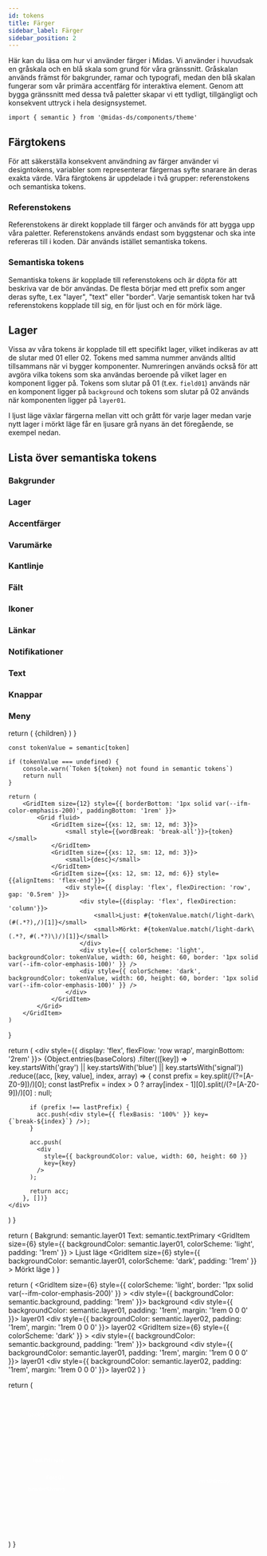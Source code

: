 ```yaml
---
id: tokens
title: Färger
sidebar_label: Färger
sidebar_position: 2
---
```



Här kan du läsa om hur vi använder färger i Midas. Vi använder i huvudsak en gråskala och en blå skala som grund för våra gränssnitt. Gråskalan används främst för bakgrunder, ramar och typografi, medan den blå skalan fungerar som vår primära accentfärg för interaktiva element. Genom att bygga gränssnitt med dessa två paletter skapar vi ett tydligt, tillgängligt och konsekvent uttryck i hela designsystemet.

<ColorSpectrum />

```tsx
import { semantic } from '@midas-ds/components/theme'
```

## Färgtokens

För att säkerställa konsekvent användning av färger använder vi designtokens, variabler som representerar färgernas syfte snarare än deras exakta värde. Våra färgtokens är uppdelade i två grupper: referenstokens och semantiska tokens.

### Referenstokens

Referenstokens är direkt kopplade till färger och används för att bygga upp våra paletter. Referenstokens används endast som byggstenar och ska inte refereras till i koden. Där används istället semantiska tokens.

### Semantiska tokens

Semantiska tokens är kopplade till referenstokens och är döpta för att beskriva var de bör användas. De flesta börjar med ett prefix som anger deras syfte, t.ex "layer", "text" eller "border". Varje semantisk token har två referenstokens kopplade till sig, en för ljust och en för mörk läge.

<TokenNaming />

## Lager

Vissa av våra tokens är kopplade till ett specifikt lager, vilket indikeras av att de slutar med 01 eller 02. Tokens med samma nummer används alltid tillsammans när vi bygger komponenter. Numreringen används också för att avgöra vilka tokens som ska användas beroende på vilket lager en komponent ligger på. Tokens som slutar på 01 (t.ex. `field01`) används när en komponent ligger på `background` och tokens som slutar på 02 används när komponenten ligger på `layer01`.

I ljust läge växlar färgerna mellan vitt och grått för varje lager medan varje nytt lager i mörkt läge får en ljusare grå nyans än det föregående, se exempel nedan.

<Layers />

## Lista över semantiska tokens

### Bakgrunder

<TokenGroup>
  <Token
    token='background'
    desc='Standardbakgrund för våra applikationer'
  />
  <Token
    token='backgroundHover'
    desc='Hoverfärg för bakgrund'
  />
  <Token
    token='backgroundInverse'
    desc='Bakgrund eller element i med hög kontrast'
  />
</TokenGroup>

### Lager

<TokenGroup>
  <Token
    token='layer01'
    desc='Yta som används på background. Sekundär bakgrundsfärg'
  />
  <Token
    token='layerHover01'
    desc='Hover state för layer01'
  />
  <Token
    token='layerSelected01'
    desc='Selected state för layer01'
  />
  <Token
    token='layerSelectedHover01'
    desc='Hover state för layerSelected01'
  />
  <Token
    token='layer02'
    desc='Yta som ligger på layer01'
  />
  <Token
    token='layerHover02'
    desc='Hover state för layer02'
  />
  <Token
    token='layerSelected02'
    desc='Selected state för layer02'
  />
  <Token
    token='layerSelectedHover02'
    desc='Hover state för layerSelected02'
  />
</TokenGroup>

### Accentfärger

<TokenGroup>
  <Token
    token='layerAccent01'
    desc='Accentfärg som används tillsammans med layer01'
  />
  <Token
    token='layerAccentHover01'
    desc='Hover state för layerAccent01'
  />
  <Token
    token='layerAccentSelected01'
    desc='Selected state för layerAccent01'
  />
  <Token
    token='layerAccent02'
    desc='Accentfärg som används tillsammans med layer02'
  />
  <Token
    token='layerAccentHover02'
    desc='Hover state för layerAccent02'
  />
  <Token
    token='layerAccentSelected02'
    desc='Selected state för layerAccent02'
  />
</TokenGroup>

### Varumärke

<TokenGroup>
  <Token
    token='brandPrimary'
    desc='Primära röda färgen'
  />
  <Token
    token='logoPrimary'
    desc='Färg på logotypen'
  />
</TokenGroup>

### Kantlinje

<TokenGroup>
  <Token
    token='borderPrimary'
    desc='Kantlinje med hög kontrast, används med field01'
  />
  <Token
    token='borderSecondary'
    desc='Kantlinje med medelög kontrast'
  />
  <Token
    token='borderSubtle'
    desc='Kantlinje med låg kontrast'
  />
  <Token
    token='borderTertiary'
    desc='Primärblå kantlinje'
  />
  <Token
    token='borderDisabled'
    desc='Kantlinje för disabled state'
  />
</TokenGroup>

### Fält

<TokenGroup>
  <Token
    token='field01'
    desc='Standardfärg för fält, som ligger på background'
  />
  <Token
    token='fieldHover01'
    desc='Hover state för field01'
  />
  <Token
    token='fieldActive01'
    desc='Active state för field01'
  />
  <Token
    token='field02'
    desc='Sekundfärfärg för fält, som ligger på layer01'
  />
  <Token
    token='fieldHover02'
    desc='Hover state för field02'
  />
  <Token
    token='fieldActive02'
    desc='Active state för field02'
  />
  <Token
    token='fieldDisabled'
    desc='Disabled state för fält'
  />
  <Token
    token='fieldSkeleton'
    desc='Skeleton state för fält'
  />
</TokenGroup>

### Ikoner

<TokenGroup>
  <Token
    token='iconPrimary'
    desc='Primär ikonfärg'
  />
  <Token
    token='iconSecondary'
    desc='Sekundär ikonfärg'
  />
  <Token
    token='iconInverse'
    desc='Inverterad ikonfärg. Ljus ikon i ljust läge och mörk ikon i mörkt läge'
  />
  <Token
    token='iconOnColor'
    desc='Ikonfärg på färgade ytor som inte är lager'
  />
  <Token
    token='iconDisabled'
    desc='Ikoner som är disabled'
  />
  <Token
    token='iconSuccess'
    desc='Ikonfär för success state'
  />
  <Token
    token='iconInfo'
    desc='Ikonfärg för informationsikoner'
  />
  <Token
    token='iconImportant'
    desc='Ikonfärg för viktig information'
  />
  <Token
    token='iconWarning'
    desc='Ikonfärg för varningsikoner och invalid state'
  />
</TokenGroup>

### Länkar

<TokenGroup>
  <Token
    token='linkEnabled'
    desc='Primärlänkfärg'
  />
  <Token
    token='linkHover'
    desc='Hover state för länkar'
  />
  <Token
    token='linkPressed'
    desc='Active/pressed state för länkar'
  />
  <Token
    token='linkVisited'
    desc='Färg för besökta länkar'
  />
</TokenGroup>

### Notifikationer

<TokenGroup>
  <Token
    token='supportBorderSuccess'
    desc='Kantlinje för success-notifikationer'
  />
  <Token
    token='supportBorderInfo'
    desc='Kantlinje för notifikationer med information'
  />
  <Token
    token='supportBorderImportant'
    desc='Kantlinje för notifikationer med viktig information'
  />
  <Token
    token='supportBorderWarning'
    desc='Kantlinje för notifikationer med varningar'
  />
  <Token
    token='supportBackgroundSuccess'
    desc='Bakgrund för success-notifikationer'
  />
  <Token
    token='supportBackgroundSuccessHover'
    desc='Hoverbakgrund för success-notifikationer'
  />
  <Token
    token='supportBackgroundInfo'
    desc='Bakgrund för notifikationer med information'
  />
  <Token
    token='supportBackgroundImportant'
    desc='Bakgrund för notifikationer med viktig information'
  />
  <Token
    token='supportBackgroundWarning'
    desc='Bakgrund för notifikationer med varningar'
  />
  <Token
    token='supportBackgroundWarningHover'
    desc='Hoverbakgrund för notifikationer med varningar'
  />
</TokenGroup>

### Text

<TokenGroup>
  <Token
    token='textPrimary'
    desc='Primär textfärg. Rubriker och brödtext.'
  />
  <Token
    token='textSecondary'
    desc='Sekundär textfärg'
  />
  <Token
    token='textTertiary'
    desc='Textfärg på tertiär knapp'
  />
  <Token
    token='textOnColor'
    desc='Textfärg på färgade bakgrunder som inte är lager'
  />
  <Token
    token='textInverse'
    desc='Inverterad textfärg'
  />
  <Token
    token='textDisabled'
    desc='Textfärg för disabled state'
  />
  <Token
    token='textWarning'
    desc='Textfärg för felmeddelanden'
  />
  <Token
    token='textPlaceholder'
    desc='Textfärg för platshållare'
  />
</TokenGroup>

### Knappar

<TokenGroup>
  <Token
    token='buttonBackgroundPrimary'
    desc='Färg på primärknapp'
  />
  <Token
    token='buttonBackgroundPrimaryHover'
    desc='Hover state på primärknapp'
  />
  <Token
    token='buttonBackgroundPrimaryActive'
    desc='Active state för primärknapp'
  />
  <Token
    token='buttonBackgroundSecondary'
    desc='Färg på sekundärknapp'
  />
  <Token
    token='buttonBackgroundSecondaryHover'
    desc='Hover state på sekundärknapp'
  />
  <Token
    token='buttonBackgroundSecondaryActive'
    desc='Active state för sekundärknapp'
  />
  <Token
    token='buttonBackgroundTertiaryHover'
    desc='Hover state för tertiär knapp'
  />
  <Token
    token='buttonBackgroundTertiaryActive'
    desc='Active state för tertiär knapp'
  />
  <Token
    token='buttonBackgroundDanger'
    desc='Färg på danger knapp'
  />
  <Token
    token='buttonBackgroundDangerHover'
    desc='Hover state för danger knapp'
  />
  <Token
    token='buttonBackgroundDangerActive'
    desc='Active state för danger knapp'
  />
  <Token
    token='buttonBackgroundDisabled'
    desc='Disabled state för knappar'
  />
  <Token
    token='buttonBackgroundSkeleton'
    desc='Skeleton state för knappar'
  />
  <Token
    token='buttonBorderSecondary'
    desc='Kantfärg för sekundärknapp'
  />
</TokenGroup>

### Meny

<TokenGroup>
  <Token
    token='menuItemBackgroundHover'
    desc='Bakgrundsfärg för menu vid hover'
  />
  <Token
    token='menuItemBackgroundSelected'
    desc='Bakgrundsfärg för aktiv menu'
  />
</TokenGroup>

  return (
    <Grid
      fluid
      className='card-guidelines'
    >
      {children}
    </Grid>
  )
}

    const tokenValue = semantic[token]

    if (tokenValue === undefined) {
        console.warn(`Token ${token} not found in semantic tokens`)
        return null
    }

    return (
        <GridItem size={12} style={{ borderBottom: '1px solid var(--ifm-color-emphasis-200)', paddingBottom: '1rem' }}>
            <Grid fluid>
                <GridItem size={{xs: 12, sm: 12, md: 3}}>
                    <small style={{wordBreak: 'break-all'}}>{token}</small>
                </GridItem>
                <GridItem size={{xs: 12, sm: 12, md: 3}}>
                    <small>{desc}</small>
                </GridItem>
                <GridItem size={{xs: 12, sm: 12, md: 6}} style={{alignItems: 'flex-end'}}>
                    <div style={{ display: 'flex', flexDirection: 'row', gap: '0.5rem' }}>
                        <div style={{display: 'flex', flexDirection: 'column'}}>
                            <small>Ljust: #{tokenValue.match(/light-dark\(#(.*?),/)[1]}</small>
                            <small>Mörkt: #{tokenValue.match(/light-dark\(.*?, #(.*?)\)/)[1]}</small>
                        </div>
                        <div style={{ colorScheme: 'light', backgroundColor: tokenValue, width: 60, height: 60, border: '1px solid var(--ifm-color-emphasis-100)' }} />
                        <div style={{ colorScheme: 'dark', backgroundColor: tokenValue, width: 60, height: 60, border: '1px solid var(--ifm-color-emphasis-100)' }} />
                    </div>
                </GridItem>
            </Grid>
        </GridItem>
    )

}

  return (
    <div style={{ display: 'flex', flexFlow: 'row wrap', marginBottom: '2rem' }}>
      {Object.entries(baseColors)
        .filter(([key]) => key.startsWith('gray') || key.startsWith('blue') || key.startsWith('signal'))
        .reduce((acc, [key, value], index, array) => {
          const prefix = key.split(/(?=[A-Z0-9])/)[0];
          const lastPrefix = index > 0 ? array[index - 1][0].split(/(?=[A-Z0-9])/)[0] : null;

          if (prefix !== lastPrefix) {
            acc.push(<div style={{ flexBasis: '100%' }} key={`break-${index}`} />);
          }

          acc.push(
            <div
              style={{ backgroundColor: value, width: 60, height: 60 }}
              key={key}
            />
          );

          return acc;
        }, [])}
    </div>

)
}

  return (
    <Grid className='card-guidelines'>
      <GridItem size={12}>
        <Text>Bakgrund: semantic.layer01</Text>
        <Text>Text: semantic.textPrimary</Text>
      </GridItem>
      <GridItem
        size={6}
        style={{ backgroundColor: semantic.layer01, colorScheme: 'light', padding: '1rem' }}
      >
        <Text>Ljust läge</Text>
      </GridItem>
      <GridItem
        size={6}
        style={{ backgroundColor: semantic.layer01, colorScheme: 'dark', padding: '1rem' }}
      >
        <Text>Mörkt läge</Text>
      </GridItem>
    </Grid>
  )
}

  return (
    <Grid
      fluid
      className='card-guidelines'
    >
      <GridItem
        size={6}
        style={{ colorScheme: 'light', border: '1px solid var(--ifm-color-emphasis-200)' }}
      >
        <div style={{ backgroundColor: semantic.background, padding: '1rem' }}>
          <Text>background</Text>
          <div style={{ backgroundColor: semantic.layer01, padding: '1rem', margin: '1rem 0 0 0' }}>
            <Text>layer01</Text>
            <div style={{ backgroundColor: semantic.layer02, padding: '1rem', margin: '1rem 0 0 0' }}>
              <Text>layer02</Text>
            </div>
          </div>
        </div>
      </GridItem>
      <GridItem
        size={6}
        style={{ colorScheme: 'dark' }}
      >
        <div style={{ backgroundColor: semantic.background, padding: '1rem' }}>
          <Text>background</Text>
          <div style={{ backgroundColor: semantic.layer01, padding: '1rem', margin: '1rem 0 0 0' }}>
            <Text>layer01</Text>
            <div style={{ backgroundColor: semantic.layer02, padding: '1rem', margin: '1rem 0 0 0' }}>
              <Text>layer02</Text>
            </div>
          </div>
        </div>
      </GridItem>
    </Grid>
  )
}

  return (
    <div className='card-guidelines'>
      <svg
        width='100%'
        height='100%'
        viewBox='0 0 700 400'
        fill='none'
        xmlns='http://www.w3.org/2000/svg'
      >
        <rect
          width='700'
          height='400'
        />
        <path
          d='M184.278 179V167.364H191.574V168.875H186.034V172.42H191.193V173.926H186.034V177.489H191.642V179H184.278ZM197.857 170.273V171.636H193.089V170.273H197.857ZM194.368 168.182H196.067V176.438C196.067 176.767 196.116 177.015 196.214 177.182C196.313 177.345 196.44 177.456 196.595 177.517C196.754 177.574 196.927 177.602 197.112 177.602C197.249 177.602 197.368 177.593 197.47 177.574C197.572 177.555 197.652 177.54 197.709 177.528L198.016 178.932C197.917 178.97 197.777 179.008 197.595 179.045C197.413 179.087 197.186 179.11 196.913 179.114C196.466 179.121 196.05 179.042 195.663 178.875C195.277 178.708 194.964 178.451 194.726 178.102C194.487 177.754 194.368 177.316 194.368 176.79V168.182ZM199.736 179V170.273H201.435V179H199.736ZM200.594 168.926C200.298 168.926 200.045 168.828 199.832 168.631C199.624 168.43 199.52 168.191 199.52 167.915C199.52 167.634 199.624 167.396 199.832 167.199C200.045 166.998 200.298 166.898 200.594 166.898C200.889 166.898 201.141 166.998 201.349 167.199C201.562 167.396 201.668 167.634 201.668 167.915C201.668 168.191 201.562 168.43 201.349 168.631C201.141 168.828 200.889 168.926 200.594 168.926ZM205.283 176.04L205.271 173.966H205.567L209.044 170.273H211.078L207.112 174.477H206.845L205.283 176.04ZM203.72 179V167.364H205.419V179H203.72ZM209.232 179L206.107 174.852L207.277 173.665L211.317 179H209.232ZM216.028 179.176C215.169 179.176 214.428 178.992 213.807 178.625C213.189 178.254 212.712 177.733 212.375 177.062C212.042 176.388 211.875 175.598 211.875 174.693C211.875 173.799 212.042 173.011 212.375 172.33C212.712 171.648 213.182 171.116 213.784 170.733C214.39 170.35 215.098 170.159 215.909 170.159C216.402 170.159 216.879 170.241 217.341 170.403C217.803 170.566 218.218 170.822 218.585 171.17C218.953 171.519 219.242 171.972 219.455 172.528C219.667 173.081 219.773 173.754 219.773 174.545V175.148H212.835V173.875H218.108C218.108 173.428 218.017 173.032 217.835 172.688C217.653 172.339 217.398 172.064 217.068 171.864C216.742 171.663 216.36 171.562 215.92 171.562C215.443 171.562 215.027 171.68 214.67 171.915C214.318 172.146 214.045 172.449 213.852 172.824C213.663 173.195 213.568 173.598 213.568 174.034V175.028C213.568 175.612 213.67 176.108 213.875 176.517C214.083 176.926 214.373 177.239 214.744 177.455C215.116 177.667 215.549 177.773 216.045 177.773C216.367 177.773 216.661 177.727 216.926 177.636C217.191 177.542 217.42 177.402 217.614 177.216C217.807 177.03 217.955 176.801 218.057 176.528L219.665 176.818C219.536 177.292 219.305 177.706 218.972 178.062C218.642 178.415 218.227 178.689 217.727 178.886C217.231 179.08 216.665 179.176 216.028 179.176ZM225.732 170.273V171.636H220.964V170.273H225.732ZM222.243 168.182H223.942V176.438C223.942 176.767 223.991 177.015 224.089 177.182C224.188 177.345 224.315 177.456 224.47 177.517C224.629 177.574 224.802 177.602 224.987 177.602C225.124 177.602 225.243 177.593 225.345 177.574C225.447 177.555 225.527 177.54 225.584 177.528L225.891 178.932C225.792 178.97 225.652 179.008 225.47 179.045C225.288 179.087 225.061 179.11 224.788 179.114C224.341 179.121 223.925 179.042 223.538 178.875C223.152 178.708 222.839 178.451 222.601 178.102C222.362 177.754 222.243 177.316 222.243 176.79V168.182ZM231.685 170.273V171.636H226.918V170.273H231.685ZM228.196 168.182H229.895V176.438C229.895 176.767 229.944 177.015 230.043 177.182C230.141 177.345 230.268 177.456 230.423 177.517C230.582 177.574 230.755 177.602 230.94 177.602C231.077 177.602 231.196 177.593 231.298 177.574C231.401 177.555 231.48 177.54 231.537 177.528L231.844 178.932C231.745 178.97 231.605 179.008 231.423 179.045C231.241 179.087 231.014 179.11 230.741 179.114C230.295 179.121 229.878 179.042 229.491 178.875C229.105 178.708 228.793 178.451 228.554 178.102C228.315 177.754 228.196 177.316 228.196 176.79V168.182Z'
          fill={semantic.textPrimary}
        />
        <path
          d='M184.651 190.818L187.673 199.389H187.793L190.815 190.818H192.108L188.369 201H187.097L183.358 190.818H184.651ZM195.071 201.179C194.587 201.179 194.148 201.088 193.754 200.906C193.359 200.72 193.046 200.453 192.814 200.105C192.582 199.754 192.466 199.33 192.466 198.832C192.466 198.395 192.552 198.04 192.724 197.768C192.897 197.493 193.127 197.278 193.415 197.122C193.704 196.966 194.022 196.85 194.37 196.774C194.721 196.695 195.074 196.632 195.429 196.585C195.893 196.526 196.269 196.481 196.558 196.451C196.849 196.418 197.061 196.363 197.194 196.287C197.33 196.211 197.398 196.078 197.398 195.889V195.849C197.398 195.359 197.263 194.978 196.995 194.706C196.73 194.434 196.327 194.298 195.787 194.298C195.227 194.298 194.788 194.421 194.469 194.666C194.151 194.911 193.928 195.173 193.798 195.452L192.685 195.054C192.884 194.59 193.149 194.229 193.48 193.97C193.815 193.708 194.179 193.526 194.574 193.423C194.972 193.317 195.363 193.264 195.747 193.264C195.992 193.264 196.274 193.294 196.592 193.354C196.914 193.41 197.224 193.528 197.522 193.707C197.824 193.886 198.074 194.156 198.273 194.517C198.472 194.878 198.571 195.362 198.571 195.969V201H197.398V199.966H197.338C197.259 200.132 197.126 200.309 196.94 200.498C196.755 200.687 196.508 200.848 196.2 200.98C195.891 201.113 195.515 201.179 195.071 201.179ZM195.25 200.125C195.714 200.125 196.105 200.034 196.423 199.852C196.745 199.669 196.987 199.434 197.149 199.146C197.315 198.857 197.398 198.554 197.398 198.236V197.162C197.348 197.222 197.239 197.276 197.07 197.326C196.904 197.372 196.712 197.414 196.493 197.45C196.277 197.483 196.067 197.513 195.862 197.54C195.659 197.563 195.495 197.583 195.369 197.599C195.064 197.639 194.779 197.704 194.514 197.793C194.252 197.879 194.04 198.01 193.878 198.186C193.719 198.358 193.639 198.594 193.639 198.892C193.639 199.3 193.79 199.608 194.092 199.817C194.397 200.022 194.783 200.125 195.25 200.125ZM201.886 190.818V201H200.713V190.818H201.886ZM207.435 193.364V194.358H203.319V193.364H207.435ZM204.552 201V192.31C204.552 191.872 204.655 191.508 204.86 191.216C205.066 190.924 205.332 190.705 205.661 190.56C205.989 190.414 206.335 190.341 206.7 190.341C206.988 190.341 207.223 190.364 207.406 190.411C207.588 190.457 207.724 190.5 207.813 190.54L207.475 191.554C207.415 191.534 207.333 191.509 207.227 191.479C207.124 191.45 206.988 191.435 206.819 191.435C206.431 191.435 206.151 191.532 205.979 191.728C205.81 191.924 205.725 192.21 205.725 192.588V201H204.552ZM209.08 201V193.364H210.213V194.517H210.293C210.432 194.139 210.684 193.833 211.048 193.597C211.413 193.362 211.824 193.244 212.281 193.244C212.368 193.244 212.475 193.246 212.605 193.249C212.734 193.253 212.832 193.258 212.898 193.264V194.457C212.858 194.447 212.767 194.433 212.624 194.413C212.485 194.389 212.338 194.378 212.182 194.378C211.811 194.378 211.479 194.456 211.188 194.612C210.899 194.764 210.671 194.976 210.502 195.248C210.336 195.516 210.253 195.823 210.253 196.168V201H209.08ZM214.289 201V193.364H215.462V201H214.289ZM214.885 192.091C214.657 192.091 214.459 192.013 214.294 191.857C214.131 191.701 214.05 191.514 214.05 191.295C214.05 191.077 214.131 190.889 214.294 190.734C214.459 190.578 214.657 190.5 214.885 190.5C215.114 190.5 215.31 190.578 215.472 190.734C215.638 190.889 215.721 191.077 215.721 191.295C215.721 191.514 215.638 191.701 215.472 191.857C215.31 192.013 215.114 192.091 214.885 192.091ZM222.722 196.406V201H221.548V190.818H222.722V194.557H222.821C223 194.162 223.269 193.849 223.627 193.617C223.988 193.382 224.468 193.264 225.068 193.264C225.589 193.264 226.044 193.369 226.436 193.577C226.827 193.783 227.13 194.099 227.345 194.527C227.564 194.951 227.673 195.491 227.673 196.148V201H226.5V196.227C226.5 195.621 226.343 195.152 226.028 194.82C225.716 194.486 225.284 194.318 224.73 194.318C224.346 194.318 224.001 194.399 223.696 194.562C223.395 194.724 223.156 194.961 222.98 195.273C222.808 195.584 222.722 195.962 222.722 196.406ZM229.82 193.364H230.993V201.557C230.993 202.027 230.912 202.435 230.75 202.78C230.591 203.125 230.349 203.391 230.024 203.58C229.702 203.769 229.296 203.864 228.806 203.864C228.766 203.864 228.726 203.864 228.686 203.864C228.647 203.864 228.607 203.864 228.567 203.864V202.77C228.607 202.77 228.643 202.77 228.676 202.77C228.71 202.77 228.746 202.77 228.786 202.77C229.144 202.77 229.406 202.664 229.571 202.452C229.737 202.243 229.82 201.945 229.82 201.557V193.364ZM230.397 192.091C230.168 192.091 229.971 192.013 229.805 191.857C229.643 191.701 229.561 191.514 229.561 191.295C229.561 191.077 229.643 190.889 229.805 190.734C229.971 190.578 230.168 190.5 230.397 190.5C230.625 190.5 230.821 190.578 230.983 190.734C231.149 190.889 231.232 191.077 231.232 191.295C231.232 191.514 231.149 191.701 230.983 191.857C230.821 192.013 230.625 192.091 230.397 192.091ZM235.389 201.179C234.905 201.179 234.466 201.088 234.072 200.906C233.677 200.72 233.364 200.453 233.132 200.105C232.9 199.754 232.784 199.33 232.784 198.832C232.784 198.395 232.87 198.04 233.043 197.768C233.215 197.493 233.445 197.278 233.734 197.122C234.022 196.966 234.34 196.85 234.688 196.774C235.04 196.695 235.393 196.632 235.747 196.585C236.211 196.526 236.588 196.481 236.876 196.451C237.168 196.418 237.38 196.363 237.512 196.287C237.648 196.211 237.716 196.078 237.716 195.889V195.849C237.716 195.359 237.582 194.978 237.313 194.706C237.048 194.434 236.646 194.298 236.105 194.298C235.545 194.298 235.106 194.421 234.788 194.666C234.47 194.911 234.246 195.173 234.117 195.452L233.003 195.054C233.202 194.59 233.467 194.229 233.798 193.97C234.133 193.708 234.498 193.526 234.892 193.423C235.29 193.317 235.681 193.264 236.066 193.264C236.311 193.264 236.593 193.294 236.911 193.354C237.232 193.41 237.542 193.528 237.84 193.707C238.142 193.886 238.392 194.156 238.591 194.517C238.79 194.878 238.889 195.362 238.889 195.969V201H237.716V199.966H237.656C237.577 200.132 237.444 200.309 237.259 200.498C237.073 200.687 236.826 200.848 236.518 200.98C236.21 201.113 235.834 201.179 235.389 201.179ZM235.568 200.125C236.032 200.125 236.423 200.034 236.742 199.852C237.063 199.669 237.305 199.434 237.468 199.146C237.633 198.857 237.716 198.554 237.716 198.236V197.162C237.666 197.222 237.557 197.276 237.388 197.326C237.222 197.372 237.03 197.414 236.811 197.45C236.596 197.483 236.385 197.513 236.18 197.54C235.978 197.563 235.814 197.583 235.688 197.599C235.383 197.639 235.098 197.704 234.833 197.793C234.571 197.879 234.359 198.01 234.196 198.186C234.037 198.358 233.958 198.594 233.958 198.892C233.958 199.3 234.108 199.608 234.41 199.817C234.715 200.022 235.101 200.125 235.568 200.125ZM234.713 192.091C234.504 192.091 234.319 192.011 234.156 191.852C233.997 191.69 233.918 191.504 233.918 191.295C233.918 191.067 233.997 190.878 234.156 190.729C234.319 190.576 234.504 190.5 234.713 190.5C234.942 190.5 235.131 190.576 235.28 190.729C235.432 190.878 235.509 191.067 235.509 191.295C235.509 191.504 235.432 191.69 235.28 191.852C235.131 192.011 234.942 192.091 234.713 192.091ZM237.577 192.091C237.368 192.091 237.182 192.011 237.02 191.852C236.861 191.69 236.781 191.504 236.781 191.295C236.781 191.067 236.861 190.878 237.02 190.729C237.182 190.576 237.368 190.5 237.577 190.5C237.806 190.5 237.994 190.576 238.144 190.729C238.296 190.878 238.372 191.067 238.372 191.295C238.372 191.504 238.296 191.69 238.144 191.852C237.994 192.011 237.806 192.091 237.577 192.091ZM242.204 190.818V201H241.031V190.818H242.204ZM244.353 203.864V193.364H245.487V194.577H245.626C245.712 194.444 245.831 194.275 245.984 194.07C246.14 193.861 246.362 193.675 246.65 193.513C246.942 193.347 247.336 193.264 247.833 193.264C248.476 193.264 249.043 193.425 249.534 193.746C250.024 194.068 250.407 194.524 250.682 195.114C250.957 195.704 251.095 196.4 251.095 197.202C251.095 198.01 250.957 198.711 250.682 199.305C250.407 199.895 250.026 200.352 249.539 200.677C249.051 200.998 248.49 201.159 247.853 201.159C247.363 201.159 246.97 201.078 246.675 200.915C246.38 200.75 246.153 200.562 245.994 200.354C245.835 200.142 245.712 199.966 245.626 199.827H245.526V203.864H244.353ZM245.507 197.182C245.507 197.759 245.591 198.267 245.76 198.708C245.929 199.146 246.176 199.489 246.501 199.737C246.826 199.982 247.223 200.105 247.694 200.105C248.185 200.105 248.594 199.976 248.922 199.717C249.253 199.455 249.502 199.104 249.668 198.663C249.837 198.219 249.921 197.725 249.921 197.182C249.921 196.645 249.838 196.161 249.673 195.73C249.51 195.296 249.263 194.953 248.932 194.701C248.604 194.446 248.191 194.318 247.694 194.318C247.217 194.318 246.816 194.439 246.491 194.681C246.166 194.92 245.921 195.254 245.755 195.685C245.589 196.113 245.507 196.612 245.507 197.182ZM256.205 193.364V194.358H252.248V193.364H256.205ZM253.401 191.534H254.575V198.812C254.575 199.144 254.623 199.393 254.719 199.558C254.818 199.721 254.944 199.83 255.097 199.886C255.253 199.939 255.417 199.966 255.589 199.966C255.718 199.966 255.824 199.959 255.907 199.946C255.99 199.929 256.056 199.916 256.106 199.906L256.345 200.96C256.265 200.99 256.154 201.02 256.012 201.05C255.869 201.083 255.688 201.099 255.47 201.099C255.138 201.099 254.813 201.028 254.495 200.886C254.18 200.743 253.919 200.526 253.71 200.234C253.504 199.943 253.401 199.575 253.401 199.131V191.534ZM261.09 201.159C260.354 201.159 259.72 200.997 259.186 200.672C258.656 200.344 258.246 199.886 257.958 199.3C257.673 198.71 257.53 198.024 257.53 197.241C257.53 196.459 257.673 195.77 257.958 195.173C258.246 194.573 258.647 194.106 259.161 193.771C259.678 193.433 260.281 193.264 260.971 193.264C261.368 193.264 261.761 193.33 262.149 193.463C262.537 193.596 262.89 193.811 263.208 194.109C263.526 194.404 263.78 194.795 263.969 195.283C264.157 195.77 264.252 196.37 264.252 197.082V197.58H258.366V196.565H263.059C263.059 196.134 262.973 195.75 262.8 195.412C262.631 195.074 262.389 194.807 262.074 194.612C261.763 194.416 261.395 194.318 260.971 194.318C260.503 194.318 260.099 194.434 259.758 194.666C259.42 194.895 259.159 195.193 258.977 195.561C258.795 195.929 258.704 196.323 258.704 196.744V197.42C258.704 197.997 258.803 198.486 259.002 198.887C259.204 199.285 259.484 199.588 259.842 199.797C260.2 200.002 260.616 200.105 261.09 200.105C261.398 200.105 261.677 200.062 261.925 199.976C262.177 199.886 262.394 199.754 262.577 199.578C262.759 199.399 262.9 199.177 262.999 198.912L264.133 199.23C264.013 199.615 263.813 199.953 263.531 200.244C263.249 200.533 262.901 200.758 262.487 200.92C262.073 201.08 261.607 201.159 261.09 201.159ZM266.707 193.364L268.536 196.486L270.366 193.364H271.718L269.252 197.182L271.718 201H270.366L268.536 198.037L266.707 201H265.354L267.781 197.182L265.354 193.364H266.707ZM276.713 193.364V194.358H272.756V193.364H276.713ZM273.909 191.534H275.083V198.812C275.083 199.144 275.131 199.393 275.227 199.558C275.326 199.721 275.452 199.83 275.605 199.886C275.76 199.939 275.924 199.966 276.097 199.966C276.226 199.966 276.332 199.959 276.415 199.946C276.498 199.929 276.564 199.916 276.614 199.906L276.852 200.96C276.773 200.99 276.662 201.02 276.519 201.05C276.377 201.083 276.196 201.099 275.977 201.099C275.646 201.099 275.321 201.028 275.003 200.886C274.688 200.743 274.426 200.526 274.218 200.234C274.012 199.943 273.909 199.575 273.909 199.131V191.534Z'
          fill={semantic.textPrimary}
        />
        <mask
          id='path-3-inside-1_1610_7456'
          fill={semantic.field01}
        >
          <path d='M183 213H511V261H183V213Z' />
        </mask>
        <path
          d='M183 213H511V261H183V213Z'
          fill={semantic.field01}
        />
        <path
          d='M511 260H183V262H511V260Z'
          fill={semantic.borderPrimary}
        />
        <path
          d='M200.886 243H199.409L203.682 231.364H205.136L209.409 243H207.932L204.455 233.205H204.364L200.886 243ZM201.432 238.455H207.386V239.705H201.432V238.455ZM204.409 230.568C203.955 230.568 203.566 230.407 203.244 230.085C202.922 229.763 202.761 229.375 202.761 228.92C202.761 228.617 202.835 228.341 202.983 228.091C203.131 227.841 203.33 227.642 203.58 227.494C203.83 227.347 204.106 227.273 204.409 227.273C204.712 227.273 204.989 227.347 205.239 227.494C205.489 227.642 205.688 227.841 205.835 228.091C205.983 228.341 206.057 228.617 206.057 228.92C206.057 229.223 205.983 229.5 205.835 229.75C205.688 230 205.489 230.199 205.239 230.347C204.989 230.494 204.712 230.568 204.409 230.568ZM204.409 229.75C204.644 229.75 204.839 229.67 204.994 229.511C205.15 229.348 205.227 229.152 205.227 228.92C205.227 228.689 205.15 228.494 204.994 228.335C204.839 228.172 204.644 228.091 204.409 228.091C204.174 228.091 203.979 228.172 203.824 228.335C203.669 228.494 203.591 228.689 203.591 228.92C203.591 229.152 203.669 229.348 203.824 229.511C203.979 229.67 204.174 229.75 204.409 229.75ZM211.699 243H210.222L214.494 231.364H215.949L220.222 243H218.744L215.267 233.205H215.176L211.699 243ZM212.244 238.455H218.199V239.705H212.244V238.455ZM215.222 230.568C214.767 230.568 214.379 230.407 214.057 230.085C213.735 229.763 213.574 229.375 213.574 228.92C213.574 228.617 213.648 228.341 213.795 228.091C213.943 227.841 214.142 227.642 214.392 227.494C214.642 227.347 214.919 227.273 215.222 227.273C215.525 227.273 215.801 227.347 216.051 227.494C216.301 227.642 216.5 227.841 216.648 228.091C216.795 228.341 216.869 228.617 216.869 228.92C216.869 229.223 216.795 229.5 216.648 229.75C216.5 230 216.301 230.199 216.051 230.347C215.801 230.494 215.525 230.568 215.222 230.568ZM215.222 229.75C215.456 229.75 215.652 229.67 215.807 229.511C215.962 229.348 216.04 229.152 216.04 228.92C216.04 228.689 215.962 228.494 215.807 228.335C215.652 228.172 215.456 228.091 215.222 228.091C214.987 228.091 214.792 228.172 214.636 228.335C214.481 228.494 214.403 228.689 214.403 228.92C214.403 229.152 214.481 229.348 214.636 229.511C214.792 229.67 214.987 229.75 215.222 229.75ZM222.511 243H221.034L225.307 231.364H226.761L231.034 243H229.557L226.08 233.205H225.989L222.511 243ZM223.057 238.455H229.011V239.705H223.057V238.455ZM226.034 230.568C225.58 230.568 225.191 230.407 224.869 230.085C224.547 229.763 224.386 229.375 224.386 228.92C224.386 228.617 224.46 228.341 224.608 228.091C224.756 227.841 224.955 227.642 225.205 227.494C225.455 227.347 225.731 227.273 226.034 227.273C226.337 227.273 226.614 227.347 226.864 227.494C227.114 227.642 227.313 227.841 227.46 228.091C227.608 228.341 227.682 228.617 227.682 228.92C227.682 229.223 227.608 229.5 227.46 229.75C227.313 230 227.114 230.199 226.864 230.347C226.614 230.494 226.337 230.568 226.034 230.568ZM226.034 229.75C226.269 229.75 226.464 229.67 226.619 229.511C226.775 229.348 226.852 229.152 226.852 228.92C226.852 228.689 226.775 228.494 226.619 228.335C226.464 228.172 226.269 228.091 226.034 228.091C225.799 228.091 225.604 228.172 225.449 228.335C225.294 228.494 225.216 228.689 225.216 228.92C225.216 229.152 225.294 229.348 225.449 229.511C225.604 229.67 225.799 229.75 226.034 229.75ZM233.324 243H231.847L236.119 231.364H237.574L241.847 243H240.369L236.892 233.205H236.801L233.324 243ZM233.869 238.455H239.824V239.705H233.869V238.455ZM236.847 230.568C236.392 230.568 236.004 230.407 235.682 230.085C235.36 229.763 235.199 229.375 235.199 228.92C235.199 228.617 235.273 228.341 235.42 228.091C235.568 227.841 235.767 227.642 236.017 227.494C236.267 227.347 236.544 227.273 236.847 227.273C237.15 227.273 237.426 227.347 237.676 227.494C237.926 227.642 238.125 227.841 238.273 228.091C238.42 228.341 238.494 228.617 238.494 228.92C238.494 229.223 238.42 229.5 238.273 229.75C238.125 230 237.926 230.199 237.676 230.347C237.426 230.494 237.15 230.568 236.847 230.568ZM236.847 229.75C237.081 229.75 237.277 229.67 237.432 229.511C237.587 229.348 237.665 229.152 237.665 228.92C237.665 228.689 237.587 228.494 237.432 228.335C237.277 228.172 237.081 228.091 236.847 228.091C236.612 228.091 236.417 228.172 236.261 228.335C236.106 228.494 236.028 228.689 236.028 228.92C236.028 229.152 236.106 229.348 236.261 229.511C236.417 229.67 236.612 229.75 236.847 229.75ZM251.018 231.364H252.7L256.655 241.023H256.791L260.746 231.364H262.428V243H261.109V234.159H260.996L257.359 243H256.087L252.45 234.159H252.337V243H251.018V231.364ZM265.253 231.364H266.935L270.889 241.023H271.026L274.98 231.364H276.662V243H275.344V234.159H275.23L271.594 243H270.321L266.685 234.159H266.571V243H265.253V231.364ZM290.438 243H286.847V231.364H290.597C291.725 231.364 292.691 231.597 293.494 232.062C294.297 232.525 294.913 233.189 295.341 234.057C295.769 234.92 295.983 235.955 295.983 237.159C295.983 238.371 295.767 239.415 295.335 240.29C294.903 241.161 294.275 241.831 293.449 242.301C292.623 242.767 291.619 243 290.438 243ZM288.256 241.75H290.347C291.309 241.75 292.106 241.564 292.739 241.193C293.371 240.822 293.843 240.294 294.153 239.608C294.464 238.922 294.619 238.106 294.619 237.159C294.619 236.22 294.466 235.411 294.159 234.733C293.852 234.051 293.394 233.528 292.784 233.165C292.174 232.797 291.415 232.614 290.506 232.614H288.256V241.75ZM301.938 243H298.347V231.364H302.097C303.225 231.364 304.191 231.597 304.994 232.062C305.797 232.525 306.413 233.189 306.841 234.057C307.269 234.92 307.483 235.955 307.483 237.159C307.483 238.371 307.267 239.415 306.835 240.29C306.403 241.161 305.775 241.831 304.949 242.301C304.123 242.767 303.119 243 301.938 243ZM299.756 241.75H301.847C302.809 241.75 303.606 241.564 304.239 241.193C304.871 240.822 305.343 240.294 305.653 239.608C305.964 238.922 306.119 238.106 306.119 237.159C306.119 236.22 305.966 235.411 305.659 234.733C305.352 234.051 304.894 233.528 304.284 233.165C303.674 232.797 302.915 232.614 302.006 232.614H299.756V241.75Z'
          fill={semantic.textPlaceholder}
        />
        <path
          d='M248.477 236.557V237.807H243.386V236.557H248.477ZM284.305 236.557V237.807H279.214V236.557H284.305Z'
          fill={semantic.textPrimary}
        />
        <path
          d='M483.667 228.667V232'
          stroke={semantic.iconPrimary}
          strokeWidth='1.66667'
          strokeLinecap='round'
          strokeLinejoin='round'
        />
        <path
          d='M490.333 228.667V232'
          stroke={semantic.iconPrimary}
          strokeWidth='1.66667'
          strokeLinecap='round'
          strokeLinejoin='round'
        />
        <path
          d='M492.833 230.333H481.167C480.246 230.333 479.5 231.08 479.5 232V243.667C479.5 244.587 480.246 245.333 481.167 245.333H492.833C493.754 245.333 494.5 244.587 494.5 243.667V232C494.5 231.08 493.754 230.333 492.833 230.333Z'
          stroke={semantic.iconPrimary}
          strokeWidth='1.66667'
          strokeLinecap='round'
          strokeLinejoin='round'
        />
        <path
          d='M479.5 235.333H494.5'
          stroke={semantic.iconPrimary}
          strokeWidth='1.66667'
          strokeLinecap='round'
          strokeLinejoin='round'
        />
        <path
          d='M483.667 238.667H483.675'
          stroke={semantic.iconPrimary}
          strokeWidth='1.66667'
          strokeLinecap='round'
          strokeLinejoin='round'
        />
        <path
          d='M487 238.667H487.008'
          stroke={semantic.iconPrimary}
          strokeWidth='1.66667'
          strokeLinecap='round'
          strokeLinejoin='round'
        />
        <path
          d='M490.333 238.667H490.342'
          stroke={semantic.iconPrimary}
          strokeWidth='1.66667'
          strokeLinecap='round'
          strokeLinejoin='round'
        />
        <path
          d='M483.667 242H483.675'
          stroke={semantic.iconPrimary}
          strokeWidth='1.66667'
          strokeLinecap='round'
          strokeLinejoin='round'
        />
        <path
          d='M487 242H487.008'
          stroke={semantic.iconPrimary}
          strokeWidth='1.66667'
          strokeLinecap='round'
          strokeLinejoin='round'
        />
        <path
          d='M490.333 242H490.342'
          stroke={semantic.iconPrimary}
          strokeWidth='1.66667'
          strokeLinecap='round'
          strokeLinejoin='round'
        />
        <rect
          width='106'
          height='28'
          transform='translate(46 37)'
          fill={semantic.buttonBackgroundPrimary}
        />
        <path
          d='M55.4091 57V45.3636H56.75V49.6591H56.8636C56.9621 49.5076 57.0985 49.3144 57.2727 49.0795C57.4508 48.8409 57.7045 48.6288 58.0341 48.4432C58.3674 48.2538 58.8182 48.1591 59.3864 48.1591C60.1212 48.1591 60.7689 48.3428 61.3295 48.7102C61.8902 49.0777 62.3277 49.5985 62.642 50.2727C62.9564 50.947 63.1136 51.7424 63.1136 52.6591C63.1136 53.5833 62.9564 54.3845 62.642 55.0625C62.3277 55.7367 61.892 56.2595 61.3352 56.6307C60.7784 56.9981 60.1364 57.1818 59.4091 57.1818C58.8485 57.1818 58.3996 57.089 58.0625 56.9034C57.7254 56.714 57.4659 56.5 57.2841 56.2614C57.1023 56.0189 56.9621 55.8182 56.8636 55.6591H56.7045V57H55.4091ZM56.7273 52.6364C56.7273 53.2955 56.8239 53.8769 57.017 54.3807C57.2102 54.8807 57.4924 55.2727 57.8636 55.5568C58.2348 55.8371 58.6894 55.9773 59.2273 55.9773C59.7879 55.9773 60.2557 55.8295 60.6307 55.5341C61.0095 55.2348 61.2936 54.8333 61.483 54.3295C61.6761 53.822 61.7727 53.2576 61.7727 52.6364C61.7727 52.0227 61.678 51.4697 61.4886 50.9773C61.303 50.4811 61.0208 50.089 60.642 49.8011C60.267 49.5095 59.7955 49.3636 59.2273 49.3636C58.6818 49.3636 58.2235 49.5019 57.8523 49.7784C57.4811 50.0511 57.2008 50.4337 57.0114 50.9261C56.822 51.4148 56.7273 51.9848 56.7273 52.6364ZM67.733 57.2045C67.1799 57.2045 66.678 57.1004 66.2273 56.892C65.7765 56.6799 65.4186 56.375 65.1534 55.9773C64.8883 55.5758 64.7557 55.0909 64.7557 54.5227C64.7557 54.0227 64.8542 53.6174 65.0511 53.3068C65.2481 52.9924 65.5114 52.7462 65.8409 52.5682C66.1705 52.3902 66.5341 52.2576 66.9318 52.1705C67.3333 52.0795 67.7367 52.0076 68.142 51.9545C68.6723 51.8864 69.1023 51.8352 69.4318 51.8011C69.7652 51.7633 70.0076 51.7008 70.1591 51.6136C70.3144 51.5265 70.392 51.375 70.392 51.1591V51.1136C70.392 50.553 70.2386 50.1174 69.9318 49.8068C69.6288 49.4962 69.1686 49.3409 68.5511 49.3409C67.911 49.3409 67.4091 49.4811 67.0455 49.7614C66.6818 50.0417 66.4261 50.3409 66.2784 50.6591L65.0057 50.2045C65.233 49.6742 65.536 49.2614 65.9148 48.9659C66.2973 48.6667 66.714 48.4583 67.1648 48.3409C67.6193 48.2197 68.0663 48.1591 68.5057 48.1591C68.786 48.1591 69.108 48.1932 69.4716 48.2614C69.839 48.3258 70.1932 48.4602 70.5341 48.6648C70.8788 48.8693 71.1648 49.178 71.392 49.5909C71.6193 50.0038 71.733 50.5568 71.733 51.25V57H70.392V55.8182H70.3239C70.233 56.0076 70.0814 56.2102 69.8693 56.4261C69.6572 56.642 69.375 56.8258 69.0227 56.9773C68.6705 57.1288 68.2405 57.2045 67.733 57.2045ZM67.9375 56C68.4678 56 68.9148 55.8958 69.2784 55.6875C69.6458 55.4792 69.9223 55.2102 70.108 54.8807C70.2973 54.5511 70.392 54.2045 70.392 53.8409V52.6136C70.3352 52.6818 70.2102 52.7443 70.017 52.8011C69.8277 52.8542 69.608 52.9015 69.358 52.9432C69.1117 52.9811 68.8712 53.0152 68.6364 53.0455C68.4053 53.072 68.2178 53.0947 68.0739 53.1136C67.7254 53.1591 67.3996 53.233 67.0966 53.3352C66.7973 53.4337 66.5549 53.5833 66.3693 53.7841C66.1875 53.9811 66.0966 54.25 66.0966 54.5909C66.0966 55.0568 66.2689 55.4091 66.6136 55.6477C66.9621 55.8826 67.4034 56 67.9375 56ZM77.7259 57.1818C76.9077 57.1818 76.2031 56.9886 75.6122 56.6023C75.0213 56.2159 74.5668 55.6837 74.2486 55.0057C73.9304 54.3277 73.7713 53.553 73.7713 52.6818C73.7713 51.7955 73.9342 51.0133 74.2599 50.3352C74.5895 49.6534 75.0478 49.1212 75.6349 48.7386C76.2259 48.3523 76.9152 48.1591 77.7031 48.1591C78.3168 48.1591 78.8698 48.2727 79.3622 48.5C79.8546 48.7273 80.258 49.0455 80.5724 49.4545C80.8868 49.8636 81.0819 50.3409 81.1577 50.8864H79.8168C79.7145 50.4886 79.4872 50.1364 79.1349 49.8295C78.7865 49.5189 78.3168 49.3636 77.7259 49.3636C77.2031 49.3636 76.7448 49.5 76.3509 49.7727C75.9607 50.0417 75.6558 50.4223 75.4361 50.9148C75.2202 51.4034 75.1122 51.9773 75.1122 52.6364C75.1122 53.3106 75.2183 53.8977 75.4304 54.3977C75.6463 54.8977 75.9493 55.286 76.3395 55.5625C76.7334 55.839 77.1955 55.9773 77.7259 55.9773C78.0743 55.9773 78.3906 55.9167 78.6747 55.7955C78.9588 55.6742 79.1993 55.5 79.3963 55.2727C79.5933 55.0455 79.7334 54.7727 79.8168 54.4545H81.1577C81.0819 54.9697 80.8944 55.4337 80.5952 55.8466C80.2997 56.2557 79.9077 56.5814 79.419 56.8239C78.9342 57.0625 78.3698 57.1818 77.7259 57.1818ZM84.3679 53.8182L84.3452 52.1591H84.6179L88.4361 48.2727H90.0952L86.027 52.3864H85.9134L84.3679 53.8182ZM83.1179 57V45.3636H84.4588V57H83.1179ZM88.6634 57L85.2543 52.6818L86.2088 51.75L90.3679 57H88.6634ZM94.9844 60.4545C94.3366 60.4545 93.7798 60.3712 93.3139 60.2045C92.848 60.0417 92.4598 59.8258 92.1491 59.5568C91.8423 59.2917 91.598 59.0076 91.4162 58.7045L92.4844 57.9545C92.6056 58.1136 92.759 58.2955 92.9446 58.5C93.1302 58.7083 93.384 58.8883 93.706 59.0398C94.0317 59.1951 94.4579 59.2727 94.9844 59.2727C95.6889 59.2727 96.2704 59.1023 96.7287 58.7614C97.187 58.4205 97.4162 57.8864 97.4162 57.1591V55.3864H97.3026C97.2041 55.5455 97.0639 55.7424 96.8821 55.9773C96.7041 56.2083 96.4465 56.4148 96.1094 56.5966C95.776 56.7746 95.3253 56.8636 94.7571 56.8636C94.0526 56.8636 93.42 56.697 92.8594 56.3636C92.3026 56.0303 91.8613 55.5455 91.5355 54.9091C91.2135 54.2727 91.0526 53.5 91.0526 52.5909C91.0526 51.697 91.2098 50.9186 91.5241 50.2557C91.8385 49.589 92.276 49.0739 92.8366 48.7102C93.3973 48.3428 94.045 48.1591 94.7798 48.1591C95.348 48.1591 95.7988 48.2538 96.1321 48.4432C96.4692 48.6288 96.7268 48.8409 96.9048 49.0795C97.0866 49.3144 97.2268 49.5076 97.3253 49.6591H97.4616V48.2727H98.7571V57.25C98.7571 58 98.5866 58.6098 98.2457 59.0795C97.9086 59.553 97.4541 59.8996 96.8821 60.1193C96.3139 60.3428 95.6813 60.4545 94.9844 60.4545ZM94.9389 55.6591C95.4768 55.6591 95.9313 55.536 96.3026 55.2898C96.6738 55.0436 96.956 54.6894 97.1491 54.2273C97.3423 53.7652 97.4389 53.2121 97.4389 52.5682C97.4389 51.9394 97.3442 51.3845 97.1548 50.9034C96.9654 50.4223 96.6851 50.0455 96.3139 49.7727C95.9427 49.5 95.4844 49.3636 94.9389 49.3636C94.3707 49.3636 93.8973 49.5076 93.5185 49.7955C93.1435 50.0833 92.8613 50.4697 92.6719 50.9545C92.4863 51.4394 92.3935 51.9773 92.3935 52.5682C92.3935 53.1742 92.4882 53.7102 92.6776 54.1761C92.8707 54.6383 93.1548 55.0019 93.5298 55.267C93.9086 55.5284 94.3783 55.6591 94.9389 55.6591ZM101.212 57V48.2727H102.507V49.5909H102.598C102.757 49.1591 103.045 48.8087 103.462 48.5398C103.878 48.2708 104.348 48.1364 104.871 48.1364C104.969 48.1364 105.092 48.1383 105.24 48.142C105.388 48.1458 105.5 48.1515 105.575 48.1591V49.5227C105.53 49.5114 105.426 49.4943 105.263 49.4716C105.104 49.4451 104.935 49.4318 104.757 49.4318C104.333 49.4318 103.954 49.5208 103.621 49.6989C103.291 49.8731 103.03 50.1155 102.837 50.4261C102.647 50.733 102.553 51.0833 102.553 51.4773V57H101.212ZM110.445 57.1818C109.657 57.1818 108.965 56.9943 108.371 56.6193C107.78 56.2443 107.318 55.7197 106.984 55.0455C106.655 54.3712 106.49 53.5833 106.49 52.6818C106.49 51.7727 106.655 50.9792 106.984 50.3011C107.318 49.6231 107.78 49.0966 108.371 48.7216C108.965 48.3466 109.657 48.1591 110.445 48.1591C111.232 48.1591 111.922 48.3466 112.513 48.7216C113.107 49.0966 113.57 49.6231 113.899 50.3011C114.232 50.9792 114.399 51.7727 114.399 52.6818C114.399 53.5833 114.232 54.3712 113.899 55.0455C113.57 55.7197 113.107 56.2443 112.513 56.6193C111.922 56.9943 111.232 57.1818 110.445 57.1818ZM110.445 55.9773C111.043 55.9773 111.536 55.8239 111.922 55.517C112.308 55.2102 112.594 54.8068 112.78 54.3068C112.965 53.8068 113.058 53.2652 113.058 52.6818C113.058 52.0985 112.965 51.5549 112.78 51.0511C112.594 50.5473 112.308 50.1402 111.922 49.8295C111.536 49.5189 111.043 49.3636 110.445 49.3636C109.846 49.3636 109.354 49.5189 108.967 49.8295C108.581 50.1402 108.295 50.5473 108.109 51.0511C107.924 51.5549 107.831 52.0985 107.831 52.6818C107.831 53.2652 107.924 53.8068 108.109 54.3068C108.295 54.8068 108.581 55.2102 108.967 55.517C109.354 55.8239 109.846 55.9773 110.445 55.9773ZM121.946 53.4318V48.2727H123.287V57H121.946V55.5227H121.855C121.651 55.9659 121.332 56.3428 120.901 56.6534C120.469 56.9602 119.923 57.1136 119.264 57.1136C118.719 57.1136 118.234 56.9943 117.81 56.7557C117.385 56.5133 117.052 56.1496 116.81 55.6648C116.567 55.1761 116.446 54.5606 116.446 53.8182V48.2727H117.787V53.7273C117.787 54.3636 117.965 54.8712 118.321 55.25C118.681 55.6288 119.139 55.8182 119.696 55.8182C120.029 55.8182 120.368 55.733 120.713 55.5625C121.062 55.392 121.353 55.1307 121.588 54.7784C121.827 54.4261 121.946 53.9773 121.946 53.4318ZM127.084 51.75V57H125.743V48.2727H127.038V49.6364H127.152C127.357 49.1932 127.667 48.8371 128.084 48.5682C128.5 48.2955 129.038 48.1591 129.697 48.1591C130.288 48.1591 130.805 48.2803 131.249 48.5227C131.692 48.7614 132.036 49.125 132.283 49.6136C132.529 50.0985 132.652 50.7121 132.652 51.4545V57H131.311V51.5455C131.311 50.8598 131.133 50.3258 130.777 49.9432C130.421 49.5568 129.932 49.3636 129.311 49.3636C128.883 49.3636 128.5 49.4564 128.163 49.642C127.83 49.8277 127.567 50.0985 127.374 50.4545C127.18 50.8106 127.084 51.2424 127.084 51.75ZM138.398 57.1818C137.67 57.1818 137.028 56.9981 136.472 56.6307C135.915 56.2595 135.479 55.7367 135.165 55.0625C134.85 54.3845 134.693 53.5833 134.693 52.6591C134.693 51.7424 134.85 50.947 135.165 50.2727C135.479 49.5985 135.917 49.0777 136.477 48.7102C137.038 48.3428 137.686 48.1591 138.42 48.1591C138.989 48.1591 139.438 48.2538 139.767 48.4432C140.1 48.6288 140.354 48.8409 140.528 49.0795C140.706 49.3144 140.845 49.5076 140.943 49.6591H141.057V45.3636H142.398V57H141.102V55.6591H140.943C140.845 55.8182 140.705 56.0189 140.523 56.2614C140.341 56.5 140.081 56.714 139.744 56.9034C139.407 57.089 138.958 57.1818 138.398 57.1818ZM138.58 55.9773C139.117 55.9773 139.572 55.8371 139.943 55.5568C140.314 55.2727 140.597 54.8807 140.79 54.3807C140.983 53.8769 141.08 53.2955 141.08 52.6364C141.08 51.9848 140.985 51.4148 140.795 50.9261C140.606 50.4337 140.326 50.0511 139.955 49.7784C139.583 49.5019 139.125 49.3636 138.58 49.3636C138.011 49.3636 137.538 49.5095 137.159 49.8011C136.784 50.089 136.502 50.4811 136.312 50.9773C136.127 51.4697 136.034 52.0227 136.034 52.6364C136.034 53.2576 136.129 53.822 136.318 54.3295C136.511 54.8333 136.795 55.2348 137.17 55.5341C137.549 55.8295 138.019 55.9773 138.58 55.9773Z'
          fill='white'
        />
        <rect
          width='104'
          height='28'
          transform='translate(60 163)'
          fill={semantic.buttonBackgroundPrimary}
        />
        <path
          d='M73.0227 174.273V175.409H68.5V174.273H73.0227ZM69.8182 172.182H71.1591V180.5C71.1591 180.879 71.214 181.163 71.3239 181.352C71.4375 181.538 71.5814 181.663 71.7557 181.727C71.9337 181.788 72.1212 181.818 72.3182 181.818C72.4659 181.818 72.5871 181.811 72.6818 181.795C72.7765 181.777 72.8523 181.761 72.9091 181.75L73.1818 182.955C73.0909 182.989 72.964 183.023 72.8011 183.057C72.6383 183.095 72.4318 183.114 72.1818 183.114C71.803 183.114 71.4318 183.032 71.0682 182.869C70.7083 182.706 70.4091 182.458 70.1705 182.125C69.9356 181.792 69.8182 181.371 69.8182 180.864V172.182ZM78.6051 183.182C77.7642 183.182 77.0388 182.996 76.429 182.625C75.8229 182.25 75.3551 181.727 75.0256 181.057C74.6998 180.383 74.5369 179.598 74.5369 178.705C74.5369 177.811 74.6998 177.023 75.0256 176.341C75.3551 175.655 75.8134 175.121 76.4006 174.739C76.9915 174.352 77.6809 174.159 78.4688 174.159C78.9233 174.159 79.3722 174.235 79.8153 174.386C80.2585 174.538 80.6619 174.784 81.0256 175.125C81.3892 175.462 81.679 175.909 81.8949 176.466C82.1108 177.023 82.2188 177.708 82.2188 178.523V179.091H75.4915V177.932H80.8551C80.8551 177.439 80.7566 177 80.5597 176.614C80.3665 176.227 80.09 175.922 79.7301 175.699C79.3741 175.475 78.9536 175.364 78.4688 175.364C77.9347 175.364 77.4725 175.496 77.0824 175.761C76.696 176.023 76.3987 176.364 76.1903 176.784C75.982 177.205 75.8778 177.655 75.8778 178.136V178.909C75.8778 179.568 75.9915 180.127 76.2188 180.585C76.4498 181.04 76.7699 181.386 77.179 181.625C77.5881 181.86 78.0634 181.977 78.6051 181.977C78.9574 181.977 79.2756 181.928 79.5597 181.83C79.8475 181.727 80.0956 181.576 80.304 181.375C80.5123 181.17 80.6733 180.917 80.7869 180.614L82.0824 180.977C81.946 181.417 81.7169 181.803 81.3949 182.136C81.0729 182.466 80.6752 182.723 80.2017 182.909C79.7282 183.091 79.196 183.182 78.6051 183.182ZM85.0241 174.273L87.1151 177.841L89.206 174.273H90.7514L87.9332 178.636L90.7514 183H89.206L87.1151 179.614L85.0241 183H83.4787L86.2514 178.636L83.4787 174.273H85.0241ZM96.4602 174.273V175.409H91.9375V174.273H96.4602ZM93.2557 172.182H94.5966V180.5C94.5966 180.879 94.6515 181.163 94.7614 181.352C94.875 181.538 95.0189 181.663 95.1932 181.727C95.3712 181.788 95.5587 181.818 95.7557 181.818C95.9034 181.818 96.0246 181.811 96.1193 181.795C96.214 181.777 96.2898 181.761 96.3466 181.75L96.6193 182.955C96.5284 182.989 96.4015 183.023 96.2386 183.057C96.0758 183.095 95.8693 183.114 95.6193 183.114C95.2405 183.114 94.8693 183.032 94.5057 182.869C94.1458 182.706 93.8466 182.458 93.608 182.125C93.3731 181.792 93.2557 181.371 93.2557 180.864V172.182ZM98.8466 183V171.364H102.778C103.691 171.364 104.438 171.528 105.017 171.858C105.6 172.184 106.032 172.625 106.312 173.182C106.593 173.739 106.733 174.36 106.733 175.045C106.733 175.731 106.593 176.354 106.312 176.915C106.036 177.475 105.608 177.922 105.028 178.256C104.449 178.585 103.706 178.75 102.801 178.75H99.983V177.5H102.756C103.381 177.5 103.883 177.392 104.261 177.176C104.64 176.96 104.915 176.669 105.085 176.301C105.259 175.93 105.347 175.511 105.347 175.045C105.347 174.58 105.259 174.163 105.085 173.795C104.915 173.428 104.638 173.14 104.256 172.932C103.873 172.72 103.366 172.614 102.733 172.614H100.256V183H98.8466ZM108.821 183V174.273H110.116V175.591H110.207C110.366 175.159 110.654 174.809 111.071 174.54C111.488 174.271 111.957 174.136 112.48 174.136C112.579 174.136 112.702 174.138 112.849 174.142C112.997 174.146 113.109 174.152 113.185 174.159V175.523C113.139 175.511 113.035 175.494 112.872 175.472C112.713 175.445 112.545 175.432 112.366 175.432C111.942 175.432 111.563 175.521 111.23 175.699C110.901 175.873 110.639 176.116 110.446 176.426C110.257 176.733 110.162 177.083 110.162 177.477V183H108.821ZM114.774 183V174.273H116.115V183H114.774ZM115.456 172.818C115.195 172.818 114.969 172.729 114.78 172.551C114.594 172.373 114.501 172.159 114.501 171.909C114.501 171.659 114.594 171.445 114.78 171.267C114.969 171.089 115.195 171 115.456 171C115.717 171 115.941 171.089 116.126 171.267C116.316 171.445 116.411 171.659 116.411 171.909C116.411 172.159 116.316 172.373 116.126 172.551C115.941 172.729 115.717 172.818 115.456 172.818ZM118.571 183V174.273H119.866V175.636H119.98C120.162 175.17 120.455 174.809 120.861 174.551C121.266 174.29 121.753 174.159 122.321 174.159C122.897 174.159 123.376 174.29 123.759 174.551C124.145 174.809 124.446 175.17 124.662 175.636H124.753C124.976 175.186 125.312 174.828 125.759 174.562C126.205 174.294 126.741 174.159 127.366 174.159C128.147 174.159 128.785 174.403 129.281 174.892C129.777 175.377 130.026 176.133 130.026 177.159V183H128.685V177.159C128.685 176.515 128.509 176.055 128.156 175.778C127.804 175.502 127.389 175.364 126.912 175.364C126.298 175.364 125.823 175.549 125.486 175.92C125.149 176.288 124.98 176.754 124.98 177.318V183H123.616V177.023C123.616 176.527 123.455 176.127 123.134 175.824C122.812 175.517 122.397 175.364 121.889 175.364C121.541 175.364 121.215 175.456 120.912 175.642C120.613 175.828 120.37 176.085 120.185 176.415C120.003 176.741 119.912 177.117 119.912 177.545V183H118.571ZM135.045 183.205C134.492 183.205 133.991 183.1 133.54 182.892C133.089 182.68 132.731 182.375 132.466 181.977C132.201 181.576 132.068 181.091 132.068 180.523C132.068 180.023 132.167 179.617 132.364 179.307C132.561 178.992 132.824 178.746 133.153 178.568C133.483 178.39 133.847 178.258 134.244 178.17C134.646 178.08 135.049 178.008 135.455 177.955C135.985 177.886 136.415 177.835 136.744 177.801C137.078 177.763 137.32 177.701 137.472 177.614C137.627 177.527 137.705 177.375 137.705 177.159V177.114C137.705 176.553 137.551 176.117 137.244 175.807C136.941 175.496 136.481 175.341 135.864 175.341C135.223 175.341 134.722 175.481 134.358 175.761C133.994 176.042 133.739 176.341 133.591 176.659L132.318 176.205C132.545 175.674 132.848 175.261 133.227 174.966C133.61 174.667 134.027 174.458 134.477 174.341C134.932 174.22 135.379 174.159 135.818 174.159C136.098 174.159 136.42 174.193 136.784 174.261C137.152 174.326 137.506 174.46 137.847 174.665C138.191 174.869 138.477 175.178 138.705 175.591C138.932 176.004 139.045 176.557 139.045 177.25V183H137.705V181.818H137.636C137.545 182.008 137.394 182.21 137.182 182.426C136.97 182.642 136.688 182.826 136.335 182.977C135.983 183.129 135.553 183.205 135.045 183.205ZM135.25 182C135.78 182 136.227 181.896 136.591 181.688C136.958 181.479 137.235 181.21 137.42 180.881C137.61 180.551 137.705 180.205 137.705 179.841V178.614C137.648 178.682 137.523 178.744 137.33 178.801C137.14 178.854 136.92 178.902 136.67 178.943C136.424 178.981 136.184 179.015 135.949 179.045C135.718 179.072 135.53 179.095 135.386 179.114C135.038 179.159 134.712 179.233 134.409 179.335C134.11 179.434 133.867 179.583 133.682 179.784C133.5 179.981 133.409 180.25 133.409 180.591C133.409 181.057 133.581 181.409 133.926 181.648C134.275 181.883 134.716 182 135.25 182ZM141.493 183V174.273H142.788V175.591H142.879C143.038 175.159 143.326 174.809 143.743 174.54C144.16 174.271 144.629 174.136 145.152 174.136C145.25 174.136 145.374 174.138 145.521 174.142C145.669 174.146 145.781 174.152 145.857 174.159V175.523C145.811 175.511 145.707 175.494 145.544 175.472C145.385 175.445 145.216 175.432 145.038 175.432C144.614 175.432 144.235 175.521 143.902 175.699C143.572 175.873 143.311 176.116 143.118 176.426C142.929 176.733 142.834 177.083 142.834 177.477V183H141.493ZM148.575 186.273C148.348 186.273 148.145 186.254 147.967 186.216C147.789 186.182 147.666 186.148 147.598 186.114L147.939 184.932C148.265 185.015 148.553 185.045 148.803 185.023C149.053 185 149.274 184.888 149.467 184.688C149.664 184.491 149.844 184.17 150.007 183.727L150.257 183.045L147.03 174.273H148.484L150.893 181.227H150.984L153.393 174.273H154.848L151.143 184.273C150.977 184.723 150.77 185.097 150.524 185.392C150.278 185.691 149.992 185.913 149.666 186.057C149.344 186.201 148.981 186.273 148.575 186.273Z'
          fill='white'
        />
        <rect
          width='106'
          height='28'
          transform='translate(519 223)'
          fill={semantic.buttonBackgroundPrimary}
        />
        <path
          d='M528.227 243V234.273H529.568V243H528.227ZM528.909 232.818C528.648 232.818 528.422 232.729 528.233 232.551C528.047 232.373 527.955 232.159 527.955 231.909C527.955 231.659 528.047 231.445 528.233 231.267C528.422 231.089 528.648 231 528.909 231C529.17 231 529.394 231.089 529.58 231.267C529.769 231.445 529.864 231.659 529.864 231.909C529.864 232.159 529.769 232.373 529.58 232.551C529.394 232.729 529.17 232.818 528.909 232.818ZM535.57 243.182C534.751 243.182 534.047 242.989 533.456 242.602C532.865 242.216 532.411 241.684 532.092 241.006C531.774 240.328 531.615 239.553 531.615 238.682C531.615 237.795 531.778 237.013 532.104 236.335C532.433 235.653 532.892 235.121 533.479 234.739C534.07 234.352 534.759 234.159 535.547 234.159C536.161 234.159 536.714 234.273 537.206 234.5C537.698 234.727 538.102 235.045 538.416 235.455C538.731 235.864 538.926 236.341 539.001 236.886H537.661C537.558 236.489 537.331 236.136 536.979 235.83C536.63 235.519 536.161 235.364 535.57 235.364C535.047 235.364 534.589 235.5 534.195 235.773C533.804 236.042 533.5 236.422 533.28 236.915C533.064 237.403 532.956 237.977 532.956 238.636C532.956 239.311 533.062 239.898 533.274 240.398C533.49 240.898 533.793 241.286 534.183 241.562C534.577 241.839 535.039 241.977 535.57 241.977C535.918 241.977 536.234 241.917 536.518 241.795C536.803 241.674 537.043 241.5 537.24 241.273C537.437 241.045 537.577 240.773 537.661 240.455H539.001C538.926 240.97 538.738 241.434 538.439 241.847C538.143 242.256 537.751 242.581 537.263 242.824C536.778 243.062 536.214 243.182 535.57 243.182ZM544.507 243.182C543.719 243.182 543.028 242.994 542.433 242.619C541.842 242.244 541.38 241.72 541.047 241.045C540.717 240.371 540.553 239.583 540.553 238.682C540.553 237.773 540.717 236.979 541.047 236.301C541.38 235.623 541.842 235.097 542.433 234.722C543.028 234.347 543.719 234.159 544.507 234.159C545.295 234.159 545.984 234.347 546.575 234.722C547.17 235.097 547.632 235.623 547.962 236.301C548.295 236.979 548.462 237.773 548.462 238.682C548.462 239.583 548.295 240.371 547.962 241.045C547.632 241.72 547.17 242.244 546.575 242.619C545.984 242.994 545.295 243.182 544.507 243.182ZM544.507 241.977C545.106 241.977 545.598 241.824 545.984 241.517C546.371 241.21 546.657 240.807 546.842 240.307C547.028 239.807 547.121 239.265 547.121 238.682C547.121 238.098 547.028 237.555 546.842 237.051C546.657 236.547 546.371 236.14 545.984 235.83C545.598 235.519 545.106 235.364 544.507 235.364C543.909 235.364 543.416 235.519 543.03 235.83C542.643 236.14 542.357 236.547 542.172 237.051C541.986 237.555 541.893 238.098 541.893 238.682C541.893 239.265 541.986 239.807 542.172 240.307C542.357 240.807 542.643 241.21 543.03 241.517C543.416 241.824 543.909 241.977 544.507 241.977ZM551.849 237.75V243H550.509V234.273H551.804V235.636H551.918C552.122 235.193 552.433 234.837 552.849 234.568C553.266 234.295 553.804 234.159 554.463 234.159C555.054 234.159 555.571 234.28 556.014 234.523C556.457 234.761 556.802 235.125 557.048 235.614C557.295 236.098 557.418 236.712 557.418 237.455V243H556.077V237.545C556.077 236.86 555.899 236.326 555.543 235.943C555.187 235.557 554.698 235.364 554.077 235.364C553.649 235.364 553.266 235.456 552.929 235.642C552.596 235.828 552.332 236.098 552.139 236.455C551.946 236.811 551.849 237.242 551.849 237.75ZM560.05 243V231.364H563.982C564.894 231.364 565.641 231.528 566.22 231.858C566.804 232.184 567.235 232.625 567.516 233.182C567.796 233.739 567.936 234.36 567.936 235.045C567.936 235.731 567.796 236.354 567.516 236.915C567.239 237.475 566.811 237.922 566.232 238.256C565.652 238.585 564.91 238.75 564.004 238.75H561.186V237.5H563.959C564.584 237.5 565.086 237.392 565.464 237.176C565.843 236.96 566.118 236.669 566.288 236.301C566.463 235.93 566.55 235.511 566.55 235.045C566.55 234.58 566.463 234.163 566.288 233.795C566.118 233.428 565.841 233.14 565.459 232.932C565.076 232.72 564.569 232.614 563.936 232.614H561.459V243H560.05ZM570.024 243V234.273H571.32V235.591H571.411C571.57 235.159 571.857 234.809 572.274 234.54C572.691 234.271 573.161 234.136 573.683 234.136C573.782 234.136 573.905 234.138 574.053 234.142C574.2 234.146 574.312 234.152 574.388 234.159V235.523C574.342 235.511 574.238 235.494 574.075 235.472C573.916 235.445 573.748 235.432 573.57 235.432C573.145 235.432 572.767 235.521 572.433 235.699C572.104 235.873 571.842 236.116 571.649 236.426C571.46 236.733 571.365 237.083 571.365 237.477V243H570.024ZM575.977 243V234.273H577.318V243H575.977ZM576.659 232.818C576.398 232.818 576.172 232.729 575.983 232.551C575.797 232.373 575.705 232.159 575.705 231.909C575.705 231.659 575.797 231.445 575.983 231.267C576.172 231.089 576.398 231 576.659 231C576.92 231 577.144 231.089 577.33 231.267C577.519 231.445 577.614 231.659 577.614 231.909C577.614 232.159 577.519 232.373 577.33 232.551C577.144 232.729 576.92 232.818 576.659 232.818ZM579.774 243V234.273H581.07V235.636H581.183C581.365 235.17 581.659 234.809 582.064 234.551C582.469 234.29 582.956 234.159 583.524 234.159C584.1 234.159 584.579 234.29 584.962 234.551C585.348 234.809 585.649 235.17 585.865 235.636H585.956C586.179 235.186 586.515 234.828 586.962 234.562C587.409 234.294 587.945 234.159 588.57 234.159C589.35 234.159 589.988 234.403 590.484 234.892C590.981 235.377 591.229 236.133 591.229 237.159V243H589.888V237.159C589.888 236.515 589.712 236.055 589.359 235.778C589.007 235.502 588.592 235.364 588.115 235.364C587.501 235.364 587.026 235.549 586.689 235.92C586.352 236.288 586.183 236.754 586.183 237.318V243H584.82V237.023C584.82 236.527 584.659 236.127 584.337 235.824C584.015 235.517 583.6 235.364 583.092 235.364C582.744 235.364 582.418 235.456 582.115 235.642C581.816 235.828 581.573 236.085 581.388 236.415C581.206 236.741 581.115 237.117 581.115 237.545V243H579.774ZM596.249 243.205C595.696 243.205 595.194 243.1 594.743 242.892C594.292 242.68 593.934 242.375 593.669 241.977C593.404 241.576 593.271 241.091 593.271 240.523C593.271 240.023 593.37 239.617 593.567 239.307C593.764 238.992 594.027 238.746 594.357 238.568C594.686 238.39 595.05 238.258 595.447 238.17C595.849 238.08 596.252 238.008 596.658 237.955C597.188 237.886 597.618 237.835 597.947 237.801C598.281 237.763 598.523 237.701 598.675 237.614C598.83 237.527 598.908 237.375 598.908 237.159V237.114C598.908 236.553 598.754 236.117 598.447 235.807C598.144 235.496 597.684 235.341 597.067 235.341C596.427 235.341 595.925 235.481 595.561 235.761C595.197 236.042 594.942 236.341 594.794 236.659L593.521 236.205C593.749 235.674 594.052 235.261 594.43 234.966C594.813 234.667 595.23 234.458 595.68 234.341C596.135 234.22 596.582 234.159 597.021 234.159C597.302 234.159 597.624 234.193 597.987 234.261C598.355 234.326 598.709 234.46 599.05 234.665C599.394 234.869 599.68 235.178 599.908 235.591C600.135 236.004 600.249 236.557 600.249 237.25V243H598.908V241.818H598.839C598.749 242.008 598.597 242.21 598.385 242.426C598.173 242.642 597.891 242.826 597.538 242.977C597.186 243.129 596.756 243.205 596.249 243.205ZM596.453 242C596.983 242 597.43 241.896 597.794 241.688C598.161 241.479 598.438 241.21 598.624 240.881C598.813 240.551 598.908 240.205 598.908 239.841V238.614C598.851 238.682 598.726 238.744 598.533 238.801C598.343 238.854 598.124 238.902 597.874 238.943C597.627 238.981 597.387 239.015 597.152 239.045C596.921 239.072 596.733 239.095 596.589 239.114C596.241 239.159 595.915 239.233 595.612 239.335C595.313 239.434 595.071 239.583 594.885 239.784C594.703 239.981 594.612 240.25 594.612 240.591C594.612 241.057 594.785 241.409 595.129 241.648C595.478 241.883 595.919 242 596.453 242ZM602.696 243V234.273H603.991V235.591H604.082C604.241 235.159 604.529 234.809 604.946 234.54C605.363 234.271 605.832 234.136 606.355 234.136C606.454 234.136 606.577 234.138 606.724 234.142C606.872 234.146 606.984 234.152 607.06 234.159V235.523C607.014 235.511 606.91 235.494 606.747 235.472C606.588 235.445 606.42 235.432 606.241 235.432C605.817 235.432 605.438 235.521 605.105 235.699C604.776 235.873 604.514 236.116 604.321 236.426C604.132 236.733 604.037 237.083 604.037 237.477V243H602.696ZM609.778 246.273C609.551 246.273 609.348 246.254 609.17 246.216C608.992 246.182 608.869 246.148 608.801 246.114L609.142 244.932C609.468 245.015 609.756 245.045 610.006 245.023C610.256 245 610.477 244.888 610.67 244.688C610.867 244.491 611.047 244.17 611.21 243.727L611.46 243.045L608.233 234.273H609.688L612.097 241.227H612.188L614.597 234.273H616.051L612.347 244.273C612.18 244.723 611.973 245.097 611.727 245.392C611.481 245.691 611.195 245.913 610.869 246.057C610.547 246.201 610.184 246.273 609.778 246.273Z'
          fill='white'
        />
        <rect
          width='67'
          height='28'
          transform='translate(97 213)'
          fill={semantic.buttonBackgroundPrimary}
        />
        <path
          d='M110.114 224.273V225.409H105.409V224.273H110.114ZM106.818 233V223.068C106.818 222.568 106.936 222.152 107.17 221.818C107.405 221.485 107.71 221.235 108.085 221.068C108.46 220.902 108.856 220.818 109.273 220.818C109.602 220.818 109.871 220.845 110.08 220.898C110.288 220.951 110.443 221 110.545 221.045L110.159 222.205C110.091 222.182 109.996 222.153 109.875 222.119C109.758 222.085 109.602 222.068 109.409 222.068C108.966 222.068 108.646 222.18 108.449 222.403C108.256 222.627 108.159 222.955 108.159 223.386V233H106.818ZM111.993 233V224.273H113.334V233H111.993ZM112.675 222.818C112.413 222.818 112.188 222.729 111.999 222.551C111.813 222.373 111.72 222.159 111.72 221.909C111.72 221.659 111.813 221.445 111.999 221.267C112.188 221.089 112.413 221 112.675 221C112.936 221 113.16 221.089 113.345 221.267C113.535 221.445 113.629 221.659 113.629 221.909C113.629 222.159 113.535 222.373 113.345 222.551C113.16 222.729 112.936 222.818 112.675 222.818ZM119.449 233.182C118.608 233.182 117.883 232.996 117.273 232.625C116.667 232.25 116.199 231.727 115.869 231.057C115.544 230.383 115.381 229.598 115.381 228.705C115.381 227.811 115.544 227.023 115.869 226.341C116.199 225.655 116.657 225.121 117.244 224.739C117.835 224.352 118.525 224.159 119.312 224.159C119.767 224.159 120.216 224.235 120.659 224.386C121.102 224.538 121.506 224.784 121.869 225.125C122.233 225.462 122.523 225.909 122.739 226.466C122.955 227.023 123.062 227.708 123.062 228.523V229.091H116.335V227.932H121.699C121.699 227.439 121.6 227 121.403 226.614C121.21 226.227 120.934 225.922 120.574 225.699C120.218 225.475 119.797 225.364 119.312 225.364C118.778 225.364 118.316 225.496 117.926 225.761C117.54 226.023 117.242 226.364 117.034 226.784C116.826 227.205 116.722 227.655 116.722 228.136V228.909C116.722 229.568 116.835 230.127 117.062 230.585C117.294 231.04 117.614 231.386 118.023 231.625C118.432 231.86 118.907 231.977 119.449 231.977C119.801 231.977 120.119 231.928 120.403 231.83C120.691 231.727 120.939 231.576 121.148 231.375C121.356 231.17 121.517 230.917 121.631 230.614L122.926 230.977C122.79 231.417 122.561 231.803 122.239 232.136C121.917 232.466 121.519 232.723 121.045 232.909C120.572 233.091 120.04 233.182 119.449 233.182ZM126.443 221.364V233H125.102V221.364H126.443ZM132.195 233.182C131.467 233.182 130.825 232.998 130.268 232.631C129.712 232.259 129.276 231.737 128.962 231.062C128.647 230.384 128.49 229.583 128.49 228.659C128.49 227.742 128.647 226.947 128.962 226.273C129.276 225.598 129.714 225.078 130.274 224.71C130.835 224.343 131.482 224.159 132.217 224.159C132.786 224.159 133.234 224.254 133.564 224.443C133.897 224.629 134.151 224.841 134.325 225.08C134.503 225.314 134.642 225.508 134.74 225.659H134.854V221.364H136.195V233H134.899V231.659H134.74C134.642 231.818 134.501 232.019 134.32 232.261C134.138 232.5 133.878 232.714 133.541 232.903C133.204 233.089 132.755 233.182 132.195 233.182ZM132.376 231.977C132.914 231.977 133.369 231.837 133.74 231.557C134.111 231.273 134.393 230.881 134.587 230.381C134.78 229.877 134.876 229.295 134.876 228.636C134.876 227.985 134.782 227.415 134.592 226.926C134.403 226.434 134.123 226.051 133.751 225.778C133.38 225.502 132.922 225.364 132.376 225.364C131.808 225.364 131.335 225.509 130.956 225.801C130.581 226.089 130.299 226.481 130.109 226.977C129.924 227.47 129.831 228.023 129.831 228.636C129.831 229.258 129.926 229.822 130.115 230.33C130.308 230.833 130.592 231.235 130.967 231.534C131.346 231.83 131.816 231.977 132.376 231.977ZM142.609 233.159C141.753 233.159 141.024 232.926 140.422 232.46C139.82 231.991 139.359 231.311 139.041 230.42C138.723 229.527 138.564 228.447 138.564 227.182C138.564 225.924 138.723 224.85 139.041 223.96C139.363 223.066 139.825 222.384 140.428 221.915C141.034 221.441 141.761 221.205 142.609 221.205C143.458 221.205 144.183 221.441 144.786 221.915C145.392 222.384 145.854 223.066 146.172 223.96C146.494 224.85 146.655 225.924 146.655 227.182C146.655 228.447 146.496 229.527 146.178 230.42C145.859 231.311 145.399 231.991 144.797 232.46C144.195 232.926 143.465 233.159 142.609 233.159ZM142.609 231.909C143.458 231.909 144.117 231.5 144.587 230.682C145.056 229.864 145.291 228.697 145.291 227.182C145.291 226.174 145.183 225.316 144.967 224.608C144.755 223.9 144.448 223.36 144.047 222.989C143.649 222.617 143.17 222.432 142.609 222.432C141.768 222.432 141.111 222.847 140.638 223.676C140.164 224.502 139.928 225.67 139.928 227.182C139.928 228.189 140.034 229.045 140.246 229.75C140.458 230.455 140.763 230.991 141.161 231.358C141.562 231.725 142.045 231.909 142.609 231.909ZM152.905 221.364V233H151.496V222.841H151.428L148.587 224.727V223.295L151.496 221.364H152.905Z'
          fill='white'
        />
        <rect
          width='117'
          height='28'
          transform='translate(47 245)'
          fill={semantic.buttonBackgroundPrimary}
        />
        <path
          d='M56.4091 265V253.364H57.75V257.659H57.8636C57.9621 257.508 58.0985 257.314 58.2727 257.08C58.4508 256.841 58.7045 256.629 59.0341 256.443C59.3674 256.254 59.8182 256.159 60.3864 256.159C61.1212 256.159 61.7689 256.343 62.3295 256.71C62.8902 257.078 63.3277 257.598 63.642 258.273C63.9564 258.947 64.1136 259.742 64.1136 260.659C64.1136 261.583 63.9564 262.384 63.642 263.062C63.3277 263.737 62.892 264.259 62.3352 264.631C61.7784 264.998 61.1364 265.182 60.4091 265.182C59.8485 265.182 59.3996 265.089 59.0625 264.903C58.7254 264.714 58.4659 264.5 58.2841 264.261C58.1023 264.019 57.9621 263.818 57.8636 263.659H57.7045V265H56.4091ZM57.7273 260.636C57.7273 261.295 57.8239 261.877 58.017 262.381C58.2102 262.881 58.4924 263.273 58.8636 263.557C59.2348 263.837 59.6894 263.977 60.2273 263.977C60.7879 263.977 61.2557 263.83 61.6307 263.534C62.0095 263.235 62.2936 262.833 62.483 262.33C62.6761 261.822 62.7727 261.258 62.7727 260.636C62.7727 260.023 62.678 259.47 62.4886 258.977C62.303 258.481 62.0208 258.089 61.642 257.801C61.267 257.509 60.7955 257.364 60.2273 257.364C59.6818 257.364 59.2235 257.502 58.8523 257.778C58.4811 258.051 58.2008 258.434 58.0114 258.926C57.822 259.415 57.7273 259.985 57.7273 260.636ZM69.7102 265.182C68.9223 265.182 68.2311 264.994 67.6364 264.619C67.0455 264.244 66.5833 263.72 66.25 263.045C65.9205 262.371 65.7557 261.583 65.7557 260.682C65.7557 259.773 65.9205 258.979 66.25 258.301C66.5833 257.623 67.0455 257.097 67.6364 256.722C68.2311 256.347 68.9223 256.159 69.7102 256.159C70.4981 256.159 71.1875 256.347 71.7784 256.722C72.3731 257.097 72.8352 257.623 73.1648 258.301C73.4981 258.979 73.6648 259.773 73.6648 260.682C73.6648 261.583 73.4981 262.371 73.1648 263.045C72.8352 263.72 72.3731 264.244 71.7784 264.619C71.1875 264.994 70.4981 265.182 69.7102 265.182ZM69.7102 263.977C70.3087 263.977 70.8011 263.824 71.1875 263.517C71.5739 263.21 71.8598 262.807 72.0455 262.307C72.2311 261.807 72.3239 261.265 72.3239 260.682C72.3239 260.098 72.2311 259.555 72.0455 259.051C71.8598 258.547 71.5739 258.14 71.1875 257.83C70.8011 257.519 70.3087 257.364 69.7102 257.364C69.1117 257.364 68.6193 257.519 68.233 257.83C67.8466 258.14 67.5606 258.547 67.375 259.051C67.1894 259.555 67.0966 260.098 67.0966 260.682C67.0966 261.265 67.1894 261.807 67.375 262.307C67.5606 262.807 67.8466 263.21 68.233 263.517C68.6193 263.824 69.1117 263.977 69.7102 263.977ZM75.7116 265V256.273H77.0071V257.591H77.098C77.2571 257.159 77.545 256.809 77.9616 256.54C78.3783 256.271 78.848 256.136 79.3707 256.136C79.4692 256.136 79.5923 256.138 79.7401 256.142C79.8878 256.146 79.9995 256.152 80.0753 256.159V257.523C80.0298 257.511 79.9257 257.494 79.7628 257.472C79.6037 257.445 79.4351 257.432 79.2571 257.432C78.8329 257.432 78.4541 257.521 78.1207 257.699C77.7912 257.873 77.5298 258.116 77.3366 258.426C77.1473 258.733 77.0526 259.083 77.0526 259.477V265H75.7116ZM84.6946 265.182C83.9673 265.182 83.3253 264.998 82.7685 264.631C82.2116 264.259 81.776 263.737 81.4616 263.062C81.1473 262.384 80.9901 261.583 80.9901 260.659C80.9901 259.742 81.1473 258.947 81.4616 258.273C81.776 257.598 82.2135 257.078 82.7741 256.71C83.3348 256.343 83.9825 256.159 84.7173 256.159C85.2855 256.159 85.7344 256.254 86.0639 256.443C86.3973 256.629 86.651 256.841 86.8253 257.08C87.0033 257.314 87.1416 257.508 87.2401 257.659H87.3537V253.364H88.6946V265H87.3991V263.659H87.2401C87.1416 263.818 87.0014 264.019 86.8196 264.261C86.6378 264.5 86.3783 264.714 86.0412 264.903C85.7041 265.089 85.2552 265.182 84.6946 265.182ZM84.8764 263.977C85.4143 263.977 85.8688 263.837 86.2401 263.557C86.6113 263.273 86.8935 262.881 87.0866 262.381C87.2798 261.877 87.3764 261.295 87.3764 260.636C87.3764 259.985 87.2817 259.415 87.0923 258.926C86.9029 258.434 86.6226 258.051 86.2514 257.778C85.8802 257.502 85.4219 257.364 84.8764 257.364C84.3082 257.364 83.8348 257.509 83.456 257.801C83.081 258.089 82.7988 258.481 82.6094 258.977C82.4238 259.47 82.331 260.023 82.331 260.636C82.331 261.258 82.4257 261.822 82.6151 262.33C82.8082 262.833 83.0923 263.235 83.4673 263.534C83.8461 263.83 84.3158 263.977 84.8764 263.977ZM94.9957 265.182C94.1548 265.182 93.4295 264.996 92.8196 264.625C92.2135 264.25 91.7457 263.727 91.4162 263.057C91.0904 262.383 90.9276 261.598 90.9276 260.705C90.9276 259.811 91.0904 259.023 91.4162 258.341C91.7457 257.655 92.2041 257.121 92.7912 256.739C93.3821 256.352 94.0715 256.159 94.8594 256.159C95.3139 256.159 95.7628 256.235 96.206 256.386C96.6491 256.538 97.0526 256.784 97.4162 257.125C97.7798 257.462 98.0696 257.909 98.2855 258.466C98.5014 259.023 98.6094 259.708 98.6094 260.523V261.091H91.8821V259.932H97.2457C97.2457 259.439 97.1473 259 96.9503 258.614C96.7571 258.227 96.4806 257.922 96.1207 257.699C95.7647 257.475 95.3442 257.364 94.8594 257.364C94.3253 257.364 93.8632 257.496 93.473 257.761C93.0866 258.023 92.7893 258.364 92.581 258.784C92.3726 259.205 92.2685 259.655 92.2685 260.136V260.909C92.2685 261.568 92.3821 262.127 92.6094 262.585C92.8404 263.04 93.1605 263.386 93.5696 263.625C93.9787 263.86 94.4541 263.977 94.9957 263.977C95.348 263.977 95.6662 263.928 95.9503 263.83C96.2382 263.727 96.4863 263.576 96.6946 263.375C96.9029 263.17 97.0639 262.917 97.1776 262.614L98.473 262.977C98.3366 263.417 98.1075 263.803 97.7855 264.136C97.4635 264.466 97.0658 264.723 96.5923 264.909C96.1188 265.091 95.5866 265.182 94.9957 265.182ZM100.649 265V256.273H101.945V257.591H102.036C102.195 257.159 102.482 256.809 102.899 256.54C103.316 256.271 103.786 256.136 104.308 256.136C104.407 256.136 104.53 256.138 104.678 256.142C104.825 256.146 104.937 256.152 105.013 256.159V257.523C104.967 257.511 104.863 257.494 104.7 257.472C104.541 257.445 104.373 257.432 104.195 257.432C103.77 257.432 103.392 257.521 103.058 257.699C102.729 257.873 102.467 258.116 102.274 258.426C102.085 258.733 101.99 259.083 101.99 259.477V265H100.649ZM113.148 256.273C113.08 255.697 112.803 255.25 112.318 254.932C111.833 254.614 111.239 254.455 110.534 254.455C110.019 254.455 109.568 254.538 109.182 254.705C108.799 254.871 108.5 255.1 108.284 255.392C108.072 255.684 107.966 256.015 107.966 256.386C107.966 256.697 108.04 256.964 108.188 257.188C108.339 257.407 108.532 257.591 108.767 257.739C109.002 257.883 109.248 258.002 109.506 258.097C109.763 258.187 110 258.261 110.216 258.318L111.398 258.636C111.701 258.716 112.038 258.826 112.409 258.966C112.784 259.106 113.142 259.297 113.483 259.54C113.828 259.778 114.112 260.085 114.335 260.46C114.559 260.835 114.67 261.295 114.67 261.841C114.67 262.47 114.506 263.038 114.176 263.545C113.85 264.053 113.373 264.456 112.744 264.756C112.119 265.055 111.36 265.205 110.466 265.205C109.633 265.205 108.911 265.07 108.301 264.801C107.695 264.532 107.218 264.157 106.869 263.676C106.525 263.195 106.33 262.636 106.284 262H107.739C107.777 262.439 107.924 262.803 108.182 263.091C108.443 263.375 108.773 263.587 109.17 263.727C109.572 263.864 110.004 263.932 110.466 263.932C111.004 263.932 111.487 263.845 111.915 263.67C112.343 263.492 112.682 263.246 112.932 262.932C113.182 262.614 113.307 262.242 113.307 261.818C113.307 261.432 113.199 261.117 112.983 260.875C112.767 260.633 112.483 260.436 112.131 260.284C111.778 260.133 111.398 260 110.989 259.886L109.557 259.477C108.648 259.216 107.928 258.843 107.398 258.358C106.867 257.873 106.602 257.239 106.602 256.455C106.602 255.803 106.778 255.235 107.131 254.75C107.487 254.261 107.964 253.883 108.562 253.614C109.165 253.341 109.837 253.205 110.58 253.205C111.33 253.205 111.996 253.339 112.58 253.608C113.163 253.873 113.625 254.237 113.966 254.699C114.311 255.161 114.492 255.686 114.511 256.273H113.148ZM120.601 256.273V257.409H116.078V256.273H120.601ZM117.396 254.182H118.737V262.5C118.737 262.879 118.792 263.163 118.902 263.352C119.016 263.538 119.16 263.663 119.334 263.727C119.512 263.788 119.699 263.818 119.896 263.818C120.044 263.818 120.165 263.811 120.26 263.795C120.355 263.777 120.43 263.761 120.487 263.75L120.76 264.955C120.669 264.989 120.542 265.023 120.379 265.057C120.216 265.095 120.01 265.114 119.76 265.114C119.381 265.114 119.01 265.032 118.646 264.869C118.286 264.706 117.987 264.458 117.749 264.125C117.514 263.792 117.396 263.371 117.396 262.864V254.182ZM122.618 265V256.273H123.913V257.591H124.004C124.163 257.159 124.451 256.809 124.868 256.54C125.285 256.271 125.754 256.136 126.277 256.136C126.375 256.136 126.499 256.138 126.646 256.142C126.794 256.146 126.906 256.152 126.982 256.159V257.523C126.936 257.511 126.832 257.494 126.669 257.472C126.51 257.445 126.341 257.432 126.163 257.432C125.739 257.432 125.36 257.521 125.027 257.699C124.697 257.873 124.436 258.116 124.243 258.426C124.054 258.733 123.959 259.083 123.959 259.477V265H122.618ZM131.851 265.182C131.063 265.182 130.372 264.994 129.777 264.619C129.186 264.244 128.724 263.72 128.391 263.045C128.061 262.371 127.896 261.583 127.896 260.682C127.896 259.773 128.061 258.979 128.391 258.301C128.724 257.623 129.186 257.097 129.777 256.722C130.372 256.347 131.063 256.159 131.851 256.159C132.639 256.159 133.328 256.347 133.919 256.722C134.514 257.097 134.976 257.623 135.305 258.301C135.639 258.979 135.805 259.773 135.805 260.682C135.805 261.583 135.639 262.371 135.305 263.045C134.976 263.72 134.514 264.244 133.919 264.619C133.328 264.994 132.639 265.182 131.851 265.182ZM131.851 263.977C132.449 263.977 132.942 263.824 133.328 263.517C133.714 263.21 134 262.807 134.186 262.307C134.372 261.807 134.464 261.265 134.464 260.682C134.464 260.098 134.372 259.555 134.186 259.051C134 258.547 133.714 258.14 133.328 257.83C132.942 257.519 132.449 257.364 131.851 257.364C131.252 257.364 130.76 257.519 130.374 257.83C129.987 258.14 129.701 258.547 129.516 259.051C129.33 259.555 129.237 260.098 129.237 260.682C129.237 261.265 129.33 261.807 129.516 262.307C129.701 262.807 129.987 263.21 130.374 263.517C130.76 263.824 131.252 263.977 131.851 263.977ZM139.193 259.75V265H137.852V256.273H139.148V257.636H139.261C139.466 257.193 139.777 256.837 140.193 256.568C140.61 256.295 141.148 256.159 141.807 256.159C142.398 256.159 142.915 256.28 143.358 256.523C143.801 256.761 144.146 257.125 144.392 257.614C144.638 258.098 144.761 258.712 144.761 259.455V265H143.42V259.545C143.42 258.86 143.242 258.326 142.886 257.943C142.53 257.557 142.042 257.364 141.42 257.364C140.992 257.364 140.61 257.456 140.273 257.642C139.939 257.828 139.676 258.098 139.483 258.455C139.29 258.811 139.193 259.242 139.193 259.75ZM150.734 268.455C150.087 268.455 149.53 268.371 149.064 268.205C148.598 268.042 148.21 267.826 147.899 267.557C147.592 267.292 147.348 267.008 147.166 266.705L148.234 265.955C148.356 266.114 148.509 266.295 148.695 266.5C148.88 266.708 149.134 266.888 149.456 267.04C149.782 267.195 150.208 267.273 150.734 267.273C151.439 267.273 152.02 267.102 152.479 266.761C152.937 266.42 153.166 265.886 153.166 265.159V263.386H153.053C152.954 263.545 152.814 263.742 152.632 263.977C152.454 264.208 152.196 264.415 151.859 264.597C151.526 264.775 151.075 264.864 150.507 264.864C149.803 264.864 149.17 264.697 148.609 264.364C148.053 264.03 147.611 263.545 147.286 262.909C146.964 262.273 146.803 261.5 146.803 260.591C146.803 259.697 146.96 258.919 147.274 258.256C147.589 257.589 148.026 257.074 148.587 256.71C149.147 256.343 149.795 256.159 150.53 256.159C151.098 256.159 151.549 256.254 151.882 256.443C152.219 256.629 152.477 256.841 152.655 257.08C152.837 257.314 152.977 257.508 153.075 257.659H153.212V256.273H154.507V265.25C154.507 266 154.337 266.61 153.996 267.08C153.659 267.553 153.204 267.9 152.632 268.119C152.064 268.343 151.431 268.455 150.734 268.455ZM150.689 263.659C151.227 263.659 151.681 263.536 152.053 263.29C152.424 263.044 152.706 262.689 152.899 262.227C153.092 261.765 153.189 261.212 153.189 260.568C153.189 259.939 153.094 259.384 152.905 258.903C152.715 258.422 152.435 258.045 152.064 257.773C151.693 257.5 151.234 257.364 150.689 257.364C150.121 257.364 149.647 257.508 149.268 257.795C148.893 258.083 148.611 258.47 148.422 258.955C148.236 259.439 148.143 259.977 148.143 260.568C148.143 261.174 148.238 261.71 148.428 262.176C148.621 262.638 148.905 263.002 149.28 263.267C149.659 263.528 150.128 263.659 150.689 263.659Z'
          fill='white'
        />
      </svg>
    </div>
  )
}
